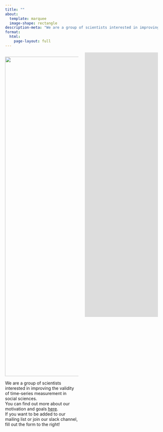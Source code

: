 ```yaml
---
title: ""
about: 
  template: marquee
  image-shape: rectangle
description-meta: "We are a group of scientists interested in improving the validity of time-series measurement in social sciences."
format:
  html:
    page-layout: full
---
```




:::: {.columns}


::: {.column width="50%"}

![](files/images/logo_mitnb_cut.png){fig-align="center" width="1052"}

We are a group of scientists interested in improving the validity of time-series measurement in social sciences. <br> You can find out more about our motivation and goals [here](about/index.qmd). <br> If you want to be added to our mailing list or join our slack channel, fill out the form to the right!


::: 

::: {.column width="50%"}
```{=html}
<iframe src="https://docs.google.com/forms/d/e/1FAIpQLSdYf4uC3M6HFMo_teTBJEuMIs-Fk74PNf8ws1pE-aok6ZMtHw/viewform?embedded=true" width="650" height="871" frameborder="0" marginheight="0" marginwidth="0">Loading…</iframe>
```

::: 
::::

<!-- Things to list here: -->

<!-- -   Explain homepage content briefly. -->

<!-- -   If you want to get in touch, please do so below. -->

<!-- -   Mention Slack somewhere - not sure how people could join, probably email to Laura? -->

<!-- Sign up for our mailing list here:  -->

<!-- ```{=html} -->

<!-- <div id="mc_embed_shell"> -->

<!--       <link href="//cdn-images.mailchimp.com/embedcode/classic-061523.css" rel="stylesheet" type="text/css"> -->

<!--   <style type="text/css"> -->

<!--         #mc_embed_signup{background:#fff; false;clear:left; font:14px Helvetica,Arial,sans-serif; width: 600px;} -->

<!--         /* Add your own Mailchimp form style overrides in your site stylesheet or in this style block. -->

<!--            We recommend moving this block and the preceding CSS link to the HEAD of your HTML file. */ -->

<!-- </style><style type="text/css"> -->

<!--         #mc-embedded-subscribe-form input[type=checkbox]{display: inline; width: auto;margin-right: 10px;} -->

<!-- #mergeRow-gdpr {margin-top: 20px;} -->

<!-- #mergeRow-gdpr fieldset label {font-weight: normal;} -->

<!-- #mc-embedded-subscribe-form .mc_fieldset{border:none;min-height: 0px;padding-bottom:0px;} -->

<!-- </style> -->

<!-- <div id="mc_embed_signup"> -->

<!--     <form action="https://gmail.us14.list-manage.com/subscribe/post?u=126bdde2c6ee544e51dcc861e&amp;id=2be87653f7&amp;v_id=3086&amp;f_id=00f1aee0f0" method="post" id="mc-embedded-subscribe-form" name="mc-embedded-subscribe-form" class="validate" target="_blank"> -->

<!--         <div id="mc_embed_signup_scroll"><h2>Subscribe</h2> -->

<!--             <div class="indicates-required"><span class="asterisk">*</span> indicates required</div> -->

<!--             <div class="mc-field-group"><label for="mce-EMAIL">Email Address <span class="asterisk">*</span></label><input type="email" name="EMAIL" class="required email" id="mce-EMAIL" required="" value=""></div><div class="mc-field-group"><label for="mce-FNAME">First Name <span class="asterisk">*</span></label><input type="text" name="FNAME" class="required text" id="mce-FNAME" required="" value=""></div><div class="mc-field-group"><label for="mce-LNAME">Last Name <span class="asterisk">*</span></label><input type="text" name="LNAME" class="required text" id="mce-LNAME" required="" value=""></div><div id="mergeRow-gdpr" class="mergeRow gdpr-mergeRow content__gdprBlock mc-field-group"><div class="content__gdpr"><label>Marketing Permissions</label><p>We take your data seriously! Please select all the ways you would like to hear from MITNB:</p><fieldset class="mc_fieldset gdprRequired mc-field-group" name="interestgroup_field"><label class="checkbox subfield" for="gdpr134981"><input type="checkbox" id="gdpr_134981" name="gdpr[134981]" class="gdpr" value="Y"><span>Newsletter</span></label><label class="checkbox subfield" for="gdpr134985"><input type="checkbox" id="gdpr_134985" name="gdpr[134985]" class="gdpr" value="Y"><span>New publications</span></label><label class="checkbox subfield" for="gdpr134989"><input type="checkbox" id="gdpr_134989" name="gdpr[134989]" class="gdpr" value="Y"><span>Events (in the future)</span></label></fieldset><p>You can unsubscribe at any time by clicking the link in the footer of our emails!</p></div><div class="content__gdprLegal"><p>We use Mailchimp as our marketing platform. By clicking below to subscribe, you acknowledge that your information will be transferred to Mailchimp for processing. <a href="https://mailchimp.com/legal/terms">Learn more</a> about Mailchimp's privacy practices.</p></div></div> -->

<!--         <div id="mce-responses" class="clear foot"> -->

<!--             <div class="response" id="mce-error-response" style="display: none;"></div> -->

<!--             <div class="response" id="mce-success-response" style="display: none;"></div> -->

<!--         </div> -->

<!--     <div style="position: absolute; left: -5000px;" aria-hidden="true"> -->

<!--         /* real people should not fill this in and expect good things - do not remove this or risk form bot signups */ -->

<!--         <input type="text" name="b_126bdde2c6ee544e51dcc861e_2be87653f7" tabindex="-1" value=""> -->

<!--     </div> -->

<!--         <div class="optionalParent"> -->

<!--             <div class="clear foot"> -->

<!--                 <input type="submit" name="subscribe" id="mc-embedded-subscribe" class="button" value="Subscribe"> -->

<!--                 <p style="margin: 0px auto;"><a href="http://eepurl.com/ixCq7w" title="Mailchimp - email marketing made easy and fun"><span style="display: inline-block; background-color: transparent; border-radius: 4px;"><img class="refferal_badge" src="https://digitalasset.intuit.com/render/content/dam/intuit/mc-fe/en_us/images/intuit-mc-rewards-text-dark.svg" alt="Intuit Mailchimp" style="width: 220px; height: 40px; display: flex; padding: 2px 0px; justify-content: center; align-items: center;"></span></a></p> -->

<!--             </div> -->

<!--         </div> -->

<!--     </div> -->

<!-- </form> -->

<!-- </div> -->

<!-- <script type="text/javascript" src="//s3.amazonaws.com/downloads.mailchimp.com/js/mc-validate.js"></script><script type="text/javascript">(function($) {window.fnames = new Array(); window.ftypes = new Array();fnames[0]='EMAIL';ftypes[0]='email';fnames[1]='FNAME';ftypes[1]='text';fnames[2]='LNAME';ftypes[2]='text';fnames[3]='ADDRESS';ftypes[3]='address';fnames[4]='PHONE';ftypes[4]='phone';fnames[5]='BIRTHDAY';ftypes[5]='birthday';fnames[6]='MMERGE6';ftypes[6]='text';fnames[7]='MMERGE7';ftypes[7]='dropdown';fnames[8]='MMERGE8';ftypes[8]='text';}(jQuery));var $mcj = jQuery.noConflict(true);</script></div> -->

<!-- ``` -->
